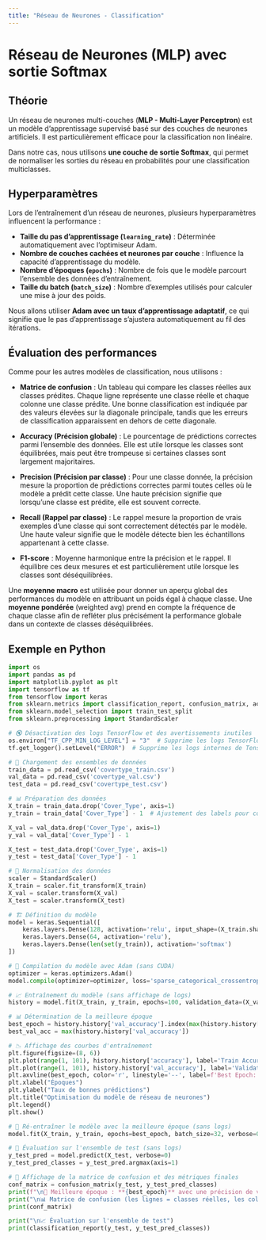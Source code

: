 ```yaml
---
title: "Réseau de Neurones - Classification"
---
```


# Réseau de Neurones (MLP) avec sortie Softmax

## Théorie
Un réseau de neurones multi-couches (**MLP - Multi-Layer Perceptron**) est un modèle d'apprentissage supervisé basé sur des couches de neurones artificiels. Il est particulièrement efficace pour la classification non linéaire.

Dans notre cas, nous utilisons **une couche de sortie Softmax**, qui permet de normaliser les sorties du réseau en probabilités pour une classification multiclasses.

## Hyperparamètres
Lors de l'entraînement d'un réseau de neurones, plusieurs hyperparamètres influencent la performance :

- **Taille du pas d'apprentissage (`learning_rate`)** : Déterminée automatiquement avec l'optimiseur Adam.
- **Nombre de couches cachées et neurones par couche** : Influence la capacité d'apprentissage du modèle.
- **Nombre d'époques (`epochs`)** : Nombre de fois que le modèle parcourt l'ensemble des données d'entraînement.
- **Taille du batch (`batch_size`)** : Nombre d'exemples utilisés pour calculer une mise à jour des poids.

Nous allons utiliser **Adam avec un taux d'apprentissage adaptatif**, ce qui signifie que le pas d'apprentissage s'ajustera automatiquement au fil des itérations.

## Évaluation des performances
Comme pour les autres modèles de classification, nous utilisons :

- **Matrice de confusion** : Un tableau qui compare les classes réelles aux classes prédites. Chaque ligne représente une classe réelle et chaque colonne une classe prédite. Une bonne classification est indiquée par des valeurs élevées sur la diagonale principale, tandis que les erreurs de classification apparaissent en dehors de cette diagonale.

- **Accuracy (Précision globale)** : Le pourcentage de prédictions correctes parmi l'ensemble des données. Elle est utile lorsque les classes sont équilibrées, mais peut être trompeuse si certaines classes sont largement majoritaires.

- **Precision (Précision par classe)** : Pour une classe donnée, la précision mesure la proportion de prédictions correctes parmi toutes celles où le modèle a prédit cette classe. Une haute précision signifie que lorsqu'une classe est prédite, elle est souvent correcte.

- **Recall (Rappel par classe)** : Le rappel mesure la proportion de vrais exemples d'une classe qui sont correctement détectés par le modèle. Une haute valeur signifie que le modèle détecte bien les échantillons appartenant à cette classe.

- **F1-score** : Moyenne harmonique entre la précision et le rappel. Il équilibre ces deux mesures et est particulièrement utile lorsque les classes sont déséquilibrées.

Une **moyenne macro** est utilisée pour donner un aperçu global des performances du modèle en attribuant un poids égal à chaque classe. Une **moyenne pondérée** (weighted avg) prend en compte la fréquence de chaque classe afin de refléter plus précisément la performance globale dans un contexte de classes déséquilibrées.

## Exemple en Python

```python
import os
import pandas as pd
import matplotlib.pyplot as plt
import tensorflow as tf
from tensorflow import keras
from sklearn.metrics import classification_report, confusion_matrix, accuracy_score
from sklearn.model_selection import train_test_split
from sklearn.preprocessing import StandardScaler

# 🔇 Désactivation des logs TensorFlow et des avertissements inutiles
os.environ["TF_CPP_MIN_LOG_LEVEL"] = "3"  # Supprime les logs TensorFlow
tf.get_logger().setLevel("ERROR")  # Supprime les logs internes de TensorFlow

# 🔄 Chargement des ensembles de données
train_data = pd.read_csv('covertype_train.csv')
val_data = pd.read_csv('covertype_val.csv')
test_data = pd.read_csv('covertype_test.csv')

# 📊 Préparation des données
X_train = train_data.drop('Cover_Type', axis=1)
y_train = train_data['Cover_Type'] - 1  # Ajustement des labels pour correspondre à l'indexation Python

X_val = val_data.drop('Cover_Type', axis=1)
y_val = val_data['Cover_Type'] - 1

X_test = test_data.drop('Cover_Type', axis=1)
y_test = test_data['Cover_Type'] - 1

# 🔢 Normalisation des données
scaler = StandardScaler()
X_train = scaler.fit_transform(X_train)
X_val = scaler.transform(X_val)
X_test = scaler.transform(X_test)

# 🏗 Définition du modèle
model = keras.Sequential([
    keras.layers.Dense(128, activation='relu', input_shape=(X_train.shape[1],)),
    keras.layers.Dense(64, activation='relu'),
    keras.layers.Dense(len(set(y_train)), activation='softmax')
])

# 🚀 Compilation du modèle avec Adam (sans CUDA)
optimizer = keras.optimizers.Adam()
model.compile(optimizer=optimizer, loss='sparse_categorical_crossentropy', metrics=['accuracy'])

# 📈 Entraînement du modèle (sans affichage de logs)
history = model.fit(X_train, y_train, epochs=100, validation_data=(X_val, y_val), batch_size=32, verbose=0)

# 📊 Détermination de la meilleure époque
best_epoch = history.history['val_accuracy'].index(max(history.history['val_accuracy'])) + 1
best_val_acc = max(history.history['val_accuracy'])

# 📉 Affichage des courbes d'entraînement
plt.figure(figsize=(8, 6))
plt.plot(range(1, 101), history.history['accuracy'], label='Train Accuracy')
plt.plot(range(1, 101), history.history['val_accuracy'], label='Validation Accuracy')
plt.axvline(best_epoch, color='r', linestyle='--', label=f'Best Epoch: {best_epoch}')
plt.xlabel("Époques")
plt.ylabel("Taux de bonnes prédictions")
plt.title("Optimisation du modèle de réseau de neurones")
plt.legend()
plt.show()

# 🔄 Ré-entraîner le modèle avec la meilleure époque (sans logs)
model.fit(X_train, y_train, epochs=best_epoch, batch_size=32, verbose=0)

# 🎯 Évaluation sur l'ensemble de test (sans logs)
y_test_pred = model.predict(X_test, verbose=0)
y_test_pred_classes = y_test_pred.argmax(axis=1)

# 📌 Affichage de la matrice de confusion et des métriques finales
conf_matrix = confusion_matrix(y_test, y_test_pred_classes)
print(f"\n🔹 Meilleure époque : **{best_epoch}** avec une précision de validation de **{best_val_acc:.4f}**")
print("\n📊 Matrice de confusion (les lignes = classes réelles, les colonnes = classes prédites) :")
print(conf_matrix)

print("\n📈 Évaluation sur l'ensemble de test")
print(classification_report(y_test, y_test_pred_classes))

```
